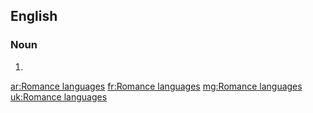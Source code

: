 ==English==

===Noun===
{{head|en}}

# {{plural of|Romance language}}

[[ar:Romance languages]]
[[fr:Romance languages]]
[[mg:Romance languages]]
[[uk:Romance languages]]